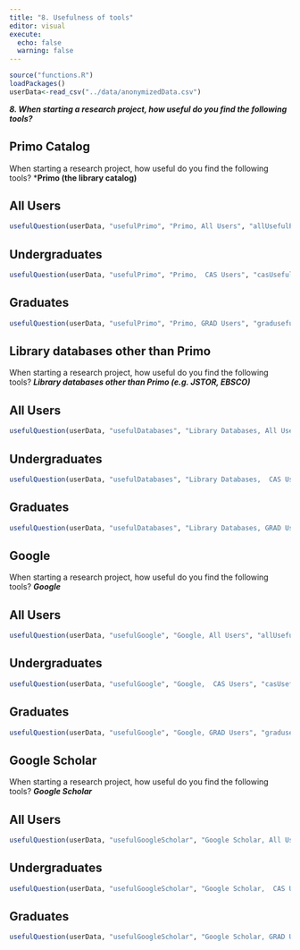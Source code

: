 ```yaml
---
title: "8. Usefulness of tools"
editor: visual
execute:
  echo: false
  warning: false
---
```


```r
source("functions.R")
loadPackages()
userData<-read_csv("../data/anonymizedData.csv")
```

***8. When starting a research project, how useful do you find the following tools?***

## Primo Catalog

When starting a research project, how useful do you find the following tools? \***Primo (the library catalog)**

::: panel-tabset
## All Users

```r
usefulQuestion(userData, "usefulPrimo", "Primo, All Users", "allUsefulPrimo.jpg", casOnly=FALSE, gradOnly = FALSE)

```

## Undergraduates

```r
usefulQuestion(userData, "usefulPrimo", "Primo,  CAS Users", "casUsefulPrimo.jpg", casOnly=TRUE, gradOnly = FALSE)
```

## Graduates

```r
usefulQuestion(userData, "usefulPrimo", "Primo, GRAD Users", "gradusefulPrimo.jpg", casOnly=FALSE, gradOnly = TRUE)
```
:::

## Library databases other than Primo

When starting a research project, how useful do you find the following tools? ***Library databases other than Primo (e.g. JSTOR, EBSCO)***

::: panel-tabset
## All Users

```r
usefulQuestion(userData, "usefulDatabases", "Library Databases, All Users", "allUsefulDatabases.jpg", casOnly=FALSE, gradOnly = FALSE)

```

## Undergraduates

```r
usefulQuestion(userData, "usefulDatabases", "Library Databases,  CAS Users", "casUsefulDatabases.jpg", casOnly=TRUE, gradOnly = FALSE)
```

## Graduates

```r
usefulQuestion(userData, "usefulDatabases", "Library Databases, GRAD Users", "gradusefulDatabases.jpg", casOnly=FALSE, gradOnly = TRUE)
```
:::

## Google

When starting a research project, how useful do you find the following tools? ***Google***

::: panel-tabset
## All Users

```r
usefulQuestion(userData, "usefulGoogle", "Google, All Users", "allUsefulGoogle.jpg", casOnly=FALSE, gradOnly = FALSE)

```

## Undergraduates

```r
usefulQuestion(userData, "usefulGoogle", "Google,  CAS Users", "casUsefulGoogle.jpg", casOnly=TRUE, gradOnly = FALSE)
```

## Graduates

```r
usefulQuestion(userData, "usefulGoogle", "Google, GRAD Users", "gradusefulGoogle.jpg", casOnly=FALSE, gradOnly = TRUE)
```
:::

## Google Scholar

When starting a research project, how useful do you find the following tools? ***Google Scholar***

::: panel-tabset
## All Users

```r
usefulQuestion(userData, "usefulGoogleScholar", "Google Scholar, All Users", "allUsefulGoogleScholar.jpg", casOnly=FALSE, gradOnly = FALSE)

```

## Undergraduates

```r
usefulQuestion(userData, "usefulGoogleScholar", "Google Scholar,  CAS Users", "casUsefulGoogleScholar.jpg", casOnly=TRUE, gradOnly = FALSE)
```

## Graduates

```r
usefulQuestion(userData, "usefulGoogleScholar", "Google Scholar, GRAD Users", "gradusefulGoogleScholar.jpg", casOnly=FALSE, gradOnly = TRUE)
```
:::
